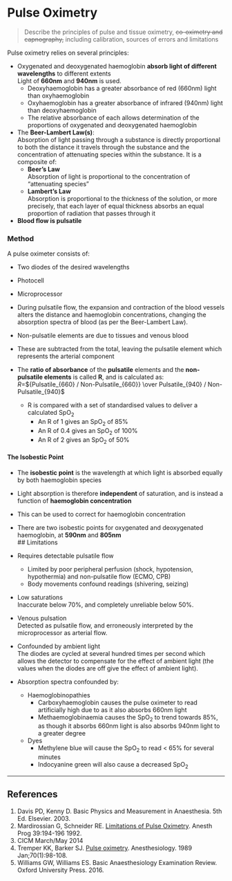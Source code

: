 # Pulse Oximetry

> Describe the principles of pulse and tissue oximetry, ~~co-oximetry and capnography,~~ including calibration, sources of errors and limitations

Pulse oximetry relies on several principles:

* Oxygenated and deoxygenated haemoglobin **absorb light of different wavelengths** to different extents\
Light of **660nm** and **940nm** is used.
  * Deoxyhaemoglobin has a greater absorbance of red (660nm) light than oxyhaemoglobin
  * Oxyhaemoglobin has a greater absorbance of infrared (940nm) light than deoxyhaemoglobin
  * The relative absorbance of each allows determination of the proportions of oxygenated and deoxygenated haemoglobin


* The **Beer-Lambert Law(s)**:\
Absorption of light passing through a substance is directly proportional to both the distance it travels through the substance and the concentration of attenuating species within the substance. It is a composite of:
  * **Beer's Law**\
  Absorption of light is proportional to the concentration of "attenuating species"
  * **Lambert's Law**\
  Absorption is proportional to the thickness of the solution, or more precisely, that each layer of equal thickness absorbs an equal proportion of radiation that passes through it
 
 
* **Blood flow is pulsatile**\


### Method

A pulse oximeter consists of:

* Two diodes of the desired wavelengths
* Photocell
* Microprocessor


* During pulsatile flow, the expansion and contraction of the blood vessels alters the distance and haemoglobin concentrations, changing the absorption spectra of blood (as per the Beer-Lambert Law).

* Non-pulsatile elements are due to tissues and venous blood
* These are subtracted from the total, leaving the pulsatile element which represents the arterial component
* The **ratio of absorbance** of the **pulsatile** elements and the **non-pulsatile elements** is called **R**, and is calculated as:\
$R =$${Pulsatile_{660} / Non-Pulsatile_{660}} \over Pulsatile_{940} / Non-Pulsatile_{940}$
  * R is compared with a set of standardised values to deliver a calculated SpO~2~
    * An R of 1 gives an SpO~2~ of 85%
    * An R of 0.4 gives an SpO~2~ of 100%
    * An R of 2 gives an SpO~2~ of 50%

#### The Isobestic Point

* The **isobestic point** is the wavelength at which light is absorbed equally by both haemoglobin species
* Light absorption is therefore **independent** of saturation, and is instead a function of **haemoglobin concentration**
* This can be used to correct for haemoglobin concentration
* There are two isobestic points for oxygenated and deoxygenated haemoglobin, at **590nm** and **805nm**
      \
## Limitations

* Requires detectable pulsatile flow
    * Limited by poor peripheral perfusion (shock, hypotension, hypothermia) and non-pulsatile flow (ECMO, CPB)
    * Body movements confound readings (shivering, seizing)


* Low saturations\
Inaccurate below 70%, and completely unreliable below 50%.


* Venous pulsation\
Detected as pulsatile flow, and erroneously interpreted by the microprocessor as arterial flow.


* Confounded by ambient light\
The diodes are cycled at several hundred times per second which allows the detector to compensate for the effect of ambient light (the values when the diodes are off give the effect of ambient light).


* Absorption spectra confounded by:
  * Haemoglobinopathies
    * Carboxyhaemoglobin causes the pulse oximeter to read artificially high due to as it also absorbs 660nm light
    * Methaemoglobinaemia causes the SpO~2~ to trend towards 85%, as though it absorbs 660nm light is also absorbs 940nm light to a greater degree
  * Dyes
    * Methylene blue will cause the SpO~2~ to read < 65% for several minutes
    * Indocyanine green will also cause a decreased SpO~2~


---
## References

1. Davis PD, Kenny D. Basic Physics and Measurement in Anaesthesia. 5th Ed. Elsevier. 2003.
2. Mardirossian G, Schneider RE. [Limitations of Pulse Oximetry](http://www.ncbi.nlm.nih.gov/pmc/articles/PMC2148612/pdf/anesthprog00255-0016.pdf). Anesth Prog 39:194-196 1992.
3. CICM March/May 2014
4. Tremper KK, Barker SJ. [Pulse oximetry](https://www.ncbi.nlm.nih.gov/pubmed/2643368). Anesthesiology. 1989 Jan;70(1):98-108.
5. Williams GW, Williams ES. Basic Anaesthesiology Examination Review. Oxford University Press. 2016.